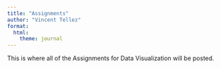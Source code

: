 ```yaml
---
title: "Assignments"
author: "Vincent Tellez"
format:
  html:
    theme: journal
---
```


This is where all of the Assignments for Data Visualization will be posted.


